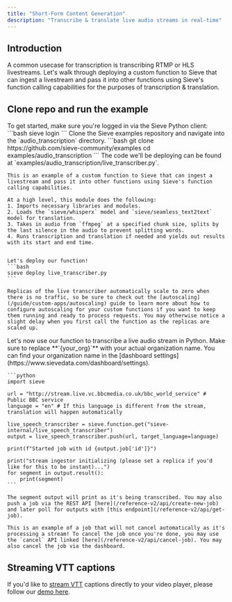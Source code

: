 ```yaml
---
title: "Short-Form Content Generation"
description: "Transcribe & translate live audio streams in real-time"
---
```


## **Introduction**

A common usecase for transcription is transcribing RTMP or HLS livestreams. Let's walk through deploying a custom function to Sieve that can ingest a livestream and pass it into other functions using Sieve's function calling capabilities for the purposes of transcription & translation.

## **Clone repo and run the example**
<Steps>
  <Step title="Login with Sieve client">
    To get started, make sure you're logged in via the Sieve Python client:
    ```bash
    sieve login
    ```
  </Step>

  <Step title="Clone example">
    Clone the Sieve examples repository and navigate into the `audio_transcription` directory.
    ```bash
    git clone https://github.com/sieve-community/examples
    cd examples/audio_transcription
    ```

    
  </Step>

  <Step title="Deploy custom function">
    The code we'll be deploying can be found at `examples/audio_transcription/live_transcriber.py`.

    This is an example of a custom function to Sieve that can ingest a livestream and pass it into other functions using Sieve's function calling capabilities.

    At a high level, this module does the following:
    1. Imports necessary libraries and modules.
    2. Loads the `sieve/whisperx` model and `sieve/seamless_text2text` model for translation.
    3. Takes in audio from `ffmpeg` at a specified chunk size, splits by the last silence in the audio to prevent splitting words.
    4. Runs transcription and translation if needed and yields out results with its start and end time.


    Let's deploy our function!
    ```bash
    sieve deploy live_transcriber.py
    ```

    Replicas of the live transcriber automatically scale to zero when there is no traffic, so be sure to check out the [autoscaling](/guide/custom-apps/autoscaling) guide to learn more about how to configure autoscaling for your custom functions if you want to keep them running and ready to process requests. You may otherwise notice a slight delay when you first call the function as the replicas are scaled up.
  </Step>

  <Step title="Try it out!">
    Let's now use our function to transcribe a live audio stream in Python. Make sure to replace **`{your_org}`** with your actual organization name. You can find your organization name in the [dashboard settings](https://www.sievedata.com/dashboard/settings).

    ```python
    import sieve

    url = "http://stream.live.vc.bbcmedia.co.uk/bbc_world_service" # Public BBC service
    language = "en" # If this language is different from the stream, translation will happen automatically

    live_speech_transcriber = sieve.function.get("sieve-internal/live_speech_transcriber")
    output = live_speech_transcriber.push(url, target_language=language)

    print(f"Started job with id {output.job['id']}")

    print("stream ingestor initializing (please set a replica if you'd like for this to be instant)...")
    for segment in output.result():
        print(segment)
    ```

    The segment output will print as it's being transcribed. You may also push a job via the REST API [here](/reference-v2/api/create-new-job) and later poll for outputs with [this endpoint](/reference-v2/api/get-job).

    This is an example of a job that will not cancel automatically as it's processing a stream! To cancel the job once you're done, you may use the `cancel` API linked [here](/reference-v2/api/cancel-job). You may also cancel the job via the dashboard.
  </Step>
</Steps>

## Streaming VTT captions

If you'd like to [stream VTT](https://developer.mozilla.org/en-US/docs/Web/API/WebVTT_API#tutorial_on_how_to_write_a_webvtt_file) captions directly to your video player, please follow our [demo here](https://github.com/sieve-community/examples/tree/main/audio_transcription/live_vtt_demo).

